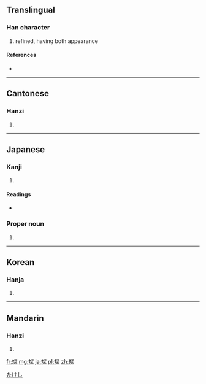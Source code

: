 ==Translingual==

===Han character===
{{Han char|rn=67|rad=文|as=08|sn=12|four=0344<sub>0</sub>|canj=卜大一心一 (YKMPM)}}

# refined, having both appearance

====References====
* {{Han ref|kx=0477.070|dkj=13468|dj=0835.090|hdz=32170.140|uh=658C|ud=25996|bh=D979|bd=55673}}

----

==Cantonese==

===Hanzi===
{{yue-hanzi|jyut=|y=ban1}}

# {{defn|lang=yue|sort=文07}}

----

==Japanese==

===Kanji===
{{ja-kanji|grade=|rs=文07}}

# {{defn|lang=ja|sort=文07}}

====Readings====
* {{ja-readings|on=[[ひん]] (hin)|kun=[[うるわしい]] (uruwashii)}}

===Proper noun===
{{ja-pos|k|proper|hira=たけし|rom=Takeshi}}

# {{given name|male|lang=ja}}

[[Category:Japanese male given names|たけし]]

----

==Korean==

===Hanja===
{{ko-hanja|hangeul=빈|eumhun=|rv=bin|mr=pin|y=pin}}

# {{defn|lang=ko|sort=文07}}

----

==Mandarin==

===Hanzi===
{{cmn-hanzi|pin=[[bīn]] ([[bin1]])|wg=pin<sup>1</sup>}}

# {{defn|lang=cmn|sort=文07}}

[[fr:斌]]
[[mg:斌]]
[[ja:斌]]
[[pl:斌]]
[[zh:斌]]